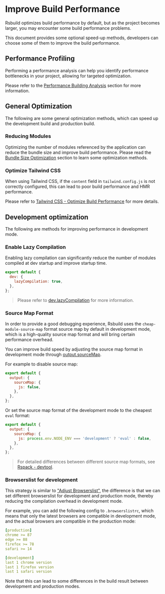 # Improve Build Performance

Rsbuild optimizes build performance by default, but as the project becomes larger, you may encounter some build performance problems.

This document provides some optional speed-up methods, developers can choose some of them to improve the build performance.

## Performance Profiling

Performing a performance analysis can help you identify performance bottlenecks in your project, allowing for targeted optimization.

Please refer to the [Performance Building Analysis](/guide/debug/build-profiling) section for more information.

## General Optimization

The following are some general optimization methods, which can speed up the development build and production build.

### Reducing Modules

Optimizing the number of modules referenced by the application can reduce the bundle size and improve build performance. Please read the [Bundle Size Optimization](/guide/optimization/optimize-bundle) section to learn some optimization methods.

### Optimize Tailwind CSS

When using Tailwind CSS, if the `content` field in `tailwind.config.js` is not correctly configured, this can lead to poor build performance and HMR performance.

Please refer to [Tailwind CSS - Optimize Build Performance](/guide/basic/tailwindcss#optimize-build-performance) for more details.

## Development optimization

The following are methods for improving performance in development mode.

### Enable Lazy Compilation

Enabling lazy compilation can significantly reduce the number of modules compiled at dev startup and improve startup time.

```js
export default {
  dev: {
    lazyCompilation: true,
  },
};
```

> Please refer to [dev.lazyCompilation](/config/dev/lazy-compilation) for more information.

### Source Map Format

In order to provide a good debugging experience, Rsbuild uses the `cheap-module-source-map` format source map by default in development mode, which is a high-quality source map format and will bring certain performance overhead.

You can improve build speed by adjusting the source map format in development mode through [output.sourceMap](/config/output/source-map).

For example to disable source map:

```js
export default {
  output: {
    sourceMap: {
      js: false,
    },
  },
};
```

Or set the source map format of the development mode to the cheapest `eval` format:

```js
export default {
  output: {
    sourceMap: {
      js: process.env.NODE_ENV === 'development' ? 'eval' : false,
    },
  },
};
```

> For detailed differences between different source map formats, see [Rspack - devtool](https://rspack.dev/config/devtool).

### Browserslist for development

This strategy is similar to ["Adjust Browserslist"](/guide/optimization/optimize-bundle#adjust-browserslist), the difference is that we can set different browserslist for development and production mode, thereby reducing the compilation overhead in development mode.

For example, you can add the following config to `.browserslistrc`, which means that only the latest browsers are compatible in development mode, and the actual browsers are compatible in the production mode:

```yaml title=".browserslistrc"
[production]
chrome >= 87
edge >= 88
firefox >= 78
safari >= 14

[development]
last 1 chrome version
last 1 firefox version
last 1 safari version
```

Note that this can lead to some differences in the build result between development and production modes.
